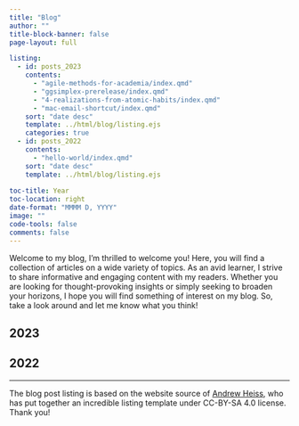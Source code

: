 ```yaml
---
title: "Blog"
author: ""
title-block-banner: false
page-layout: full

listing:
  - id: posts_2023
    contents: 
      - "agile-methods-for-academia/index.qmd"
      - "ggsimplex-prerelease/index.qmd"
      - "4-realizations-from-atomic-habits/index.qmd"
      - "mac-email-shortcut/index.qmd"
    sort: "date desc"
    template: ../html/blog/listing.ejs
    categories: true
  - id: posts_2022
    contents: 
      - "hello-world/index.qmd"
    sort: "date desc"
    template: ../html/blog/listing.ejs
    
toc-title: Year
toc-location: right
date-format: "MMMM D, YYYY"
image: ""
code-tools: false
comments: false
---
```


Welcome to my blog, I'm thrilled to welcome you! Here, you will find a collection of articles on a wide variety of topics. As an avid learner, I strive to share informative and engaging content with my readers. Whether you are looking for thought-provoking insights or simply seeking to broaden your horizons, I hope you will find something of interest on my blog. So, take a look around and let me know what you think!

## 2023

:::{#posts_2023}
:::

## 2022

:::{#posts_2022}
:::

---

The blog post listing is based on the website source of [Andrew Heiss](https://www.andrewheiss.com/), who has put together an incredible listing template under CC-BY-SA 4.0 license. Thank you!